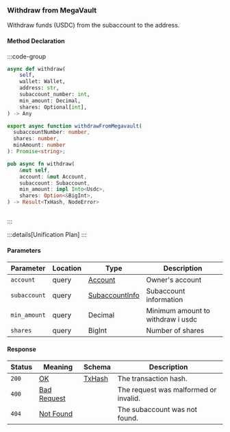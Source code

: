 ### Withdraw from MegaVault

Withdraw funds (USDC) from the subaccount to the address.

#### Method Declaration

:::code-group

```python [Python]
async def withdraw(
    self,
    wallet: Wallet,
    address: str,
    subaccount_number: int,
    min_amount: Decimal,
    shares: Optional[int],
) -> Any
```

```typescript [TypeScript]
export async function withdrawFromMegavault(
  subaccountNumber: number,
  shares: number,
  minAmount: number
): Promise<string>;
```

```rust [Rust]
pub async fn withdraw(
    &mut self,
    account: &mut Account,
    subaccount: Subaccount,
    min_amount: impl Into<Usdc>,
    shares: Option<&BigInt>,
) -> Result<TxHash, NodeError>
```

```url [API]

```

:::

:::details[Unification Plan]
:::

#### Parameters

| Parameter    | Location | Type             | Description                        |
| ------------ | -------- | ---------------- | ---------------------------------- |
| `account`    | query    | [Account]        | Owner's account                    |
| `subaccount` | query    | [SubaccountInfo] | Subaccount information             |
| `min_amount` | query    | Decimal          | Minimum amount to withdraw i usdc  |
| `shares`     | query    | BigInt           | Number of shares                   |

#### Response

| Status | Meaning       | Schema   | Description                           |
| ------ | ------------- | -------- | ------------------------------------- |
| `200`  | [OK]          | [TxHash] | The transaction hash.                 |
| `400`  | [Bad Request] |          | The request was malformed or invalid. |
| `404`  | [Not Found]   |          | The subaccount was not found.         |

[Account]: /types/account
[SubaccountInfo]: /types/subaccount_info
[TxHash]: /types/tx_hash
[Bad Request]: /types/bad-request
[Not Found]: /types/not-found
[OK]: /types/ok
